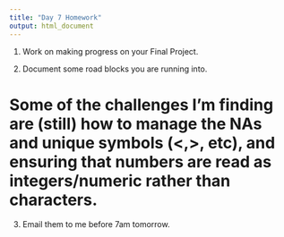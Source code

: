 ```yaml
---
title: "Day 7 Homework"
output: html_document
---
```


1. Work on making progress on your Final Project.

2. Document some road blocks you are running into.

# Some of the challenges I'm finding are (still) how to manage the NAs and unique symbols (<,>, etc), and ensuring that numbers are read as integers/numeric rather than characters. 

3. Email them to me before 7am tomorrow.